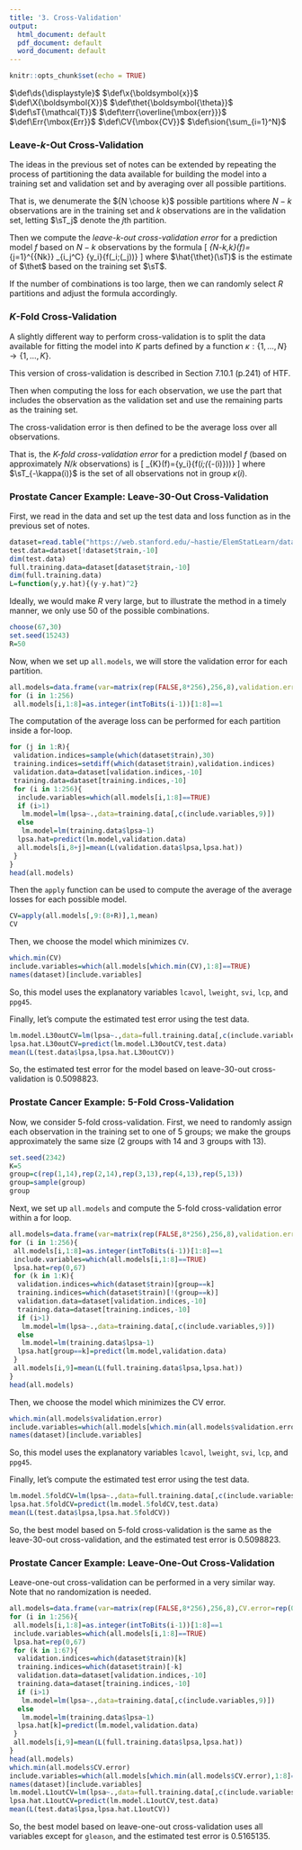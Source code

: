 ```yaml
---
title: '3. Cross-Validation'
output:
  html_document: default
  pdf_document: default
  word_document: default
---
```

```r
knitr::opts_chunk$set(echo = TRUE)
```

$\def\ds{\displaystyle}$
$\def\x{\boldsymbol{x}}$
$\def\X{\boldsymbol{X}}$
$\def\thet{\boldsymbol{\theta}}$
$\def\sT{\mathcal{T}}$
$\def\terr{\overline{\mbox{err}}}$
$\def\Err{\mbox{Err}}$
$\def\CV{\mbox{CV}}$
$\def\sion{\sum_{i=1}^N}$
$\newcommand{\L}[2]{L\left(#1,#2\right)}$
$\newcommand{\EV}[1]{E\left[#1\right]}$

### Leave-$k$-Out Cross-Validation
The ideas in the previous set of notes can be extended by repeating the process of partitioning the data available for building the model into a training set and validation set and by averaging over all possible partitions.  

That is, we denumerate the ${N \choose k}$ possible partitions where $N-k$ observations are in the training set and $k$ observations are in the validation set, letting $\sT_j$ denote the $j$th partition.  

Then we compute the *leave-$k$-out cross-validation error* for a prediction model $f$ based on $N-k$ observations by the formula
\[
\CV_{N-k,k}(f)=\frac{1}{{N\choose k}}\sum_{j=1}^{{N\choose k}}\frac{1}{k} \sum_{i\in \sT_j^C} \L{y_i}{f(\x_i;\hat{\thet}(\sT_j))}
\]
where $\hat{\thet}(\sT)$ is the estimate of $\thet$ based on the training set $\sT$.

If the number of combinations is too large, then we can randomly select $R$ partitions and adjust the formula accordingly.

### $K$-Fold Cross-Validation
A slightly different way to perform cross-validation is to split the data available for fitting the model into $K$ parts defined by a function $\kappa: \left\{1, \ldots, N\right\} \to \left\{1, \ldots, K\right\}$.

This version of cross-validation is described in Section 7.10.1 (p.241) of HTF.

Then when computing the loss for each observation, we use the part that includes the observation as the validation set and use the remaining parts as the training set.  

The cross-validation error is then defined to be the average loss over all observations.  

That is, the *$K$-fold cross-validation error* for a prediction model $f$ (based on approximately $N/k$ observations) is
\[
\CV_{K}(f)=\frac{1}{N}\sion \L{y_i}{f(\x_i;\hat{\thet}(\sT_{-\kappa(i)}))}
\]
where $\sT_{-\kappa(i)}$ is the set of all observations not in group $\kappa(i)$.

### Prostate Cancer Example: Leave-$30$-Out Cross-Validation
First, we read in the data and set up the test data and loss function as in the previous set of notes.
```r
dataset=read.table("https://web.stanford.edu/~hastie/ElemStatLearn/datasets/prostate.data")
test.data=dataset[!dataset$train,-10]
dim(test.data)
full.training.data=dataset[dataset$train,-10]
dim(full.training.data)
L=function(y,y.hat){(y-y.hat)^2}
```

Ideally, we would make $R$ very large, but to illustrate the method in a timely manner, we only use $50$ of the possible combinations.
```r
choose(67,30)
set.seed(15243)
R=50
```

Now, when we set up `all.models`, we will store the validation error for each partition.
```r
all.models=data.frame(var=matrix(rep(FALSE,8*256),256,8),validation.error=matrix(0,256,R))
for (i in 1:256)
 all.models[i,1:8]=as.integer(intToBits(i-1))[1:8]==1
```

The computation of the average loss can be performed for each partition inside a for-loop.
```r
for (j in 1:R){
 validation.indices=sample(which(dataset$train),30)
 training.indices=setdiff(which(dataset$train),validation.indices)
 validation.data=dataset[validation.indices,-10]
 training.data=dataset[training.indices,-10]
 for (i in 1:256){
  include.variables=which(all.models[i,1:8]==TRUE)
  if (i>1)
   lm.model=lm(lpsa~.,data=training.data[,c(include.variables,9)])
  else
   lm.model=lm(training.data$lpsa~1)
  lpsa.hat=predict(lm.model,validation.data)
  all.models[i,8+j]=mean(L(validation.data$lpsa,lpsa.hat))
 }
}
head(all.models)
```

Then the `apply` function can be used to compute the average of the average losses for each possible model. 
```r
CV=apply(all.models[,9:(8+R)],1,mean)
CV
```

Then, we choose the model which minimizes `CV`.
```r
which.min(CV)
include.variables=which(all.models[which.min(CV),1:8]==TRUE)
names(dataset)[include.variables]
```
So, this model uses the explanatory variables `lcavol`, `lweight`, `svi`, `lcp`, and `ppg45`.

Finally, let's compute the estimated test error using the test data.
```r
lm.model.L30outCV=lm(lpsa~.,data=full.training.data[,c(include.variables,9)])
lpsa.hat.L30outCV=predict(lm.model.L30outCV,test.data)
mean(L(test.data$lpsa,lpsa.hat.L30outCV))
```
So, the estimated test error for the model based on leave-30-out cross-validation is $0.5098823$.

### Prostate Cancer Example: $5$-Fold Cross-Validation
Now, we consider $5$-fold cross-validation.  First, we need to randomly assign each observation in the training set to one of 5 groups; we make the groups approximately the same size (2 groups with 14 and 3 groups with 13).
```r
set.seed(2342)
K=5
group=c(rep(1,14),rep(2,14),rep(3,13),rep(4,13),rep(5,13))
group=sample(group)
group
```

Next, we set up `all.models` and compute the 5-fold cross-validation error within a for loop.
```r
all.models=data.frame(var=matrix(rep(FALSE,8*256),256,8),validation.error=rep(0,256))
for (i in 1:256){
 all.models[i,1:8]=as.integer(intToBits(i-1))[1:8]==1
 include.variables=which(all.models[i,1:8]==TRUE)
 lpsa.hat=rep(0,67)
 for (k in 1:K){
  validation.indices=which(dataset$train)[group==k]
  training.indices=which(dataset$train)[!(group==k)]
  validation.data=dataset[validation.indices,-10]
  training.data=dataset[training.indices,-10]
  if (i>1)
   lm.model=lm(lpsa~.,data=training.data[,c(include.variables,9)])
  else
   lm.model=lm(training.data$lpsa~1)
  lpsa.hat[group==k]=predict(lm.model,validation.data)
 }
 all.models[i,9]=mean(L(full.training.data$lpsa,lpsa.hat))
}
head(all.models)
```

Then, we choose the model which minimizes the CV error.
```r
which.min(all.models$validation.error)
include.variables=which(all.models[which.min(all.models$validation.error),1:8]==TRUE)
names(dataset)[include.variables]
```

So, this model uses the explanatory variables `lcavol`, `lweight`, `svi`, `lcp`, and `ppg45`.

Finally, let's compute the estimated test error using the test data.
```r
lm.model.5foldCV=lm(lpsa~.,data=full.training.data[,c(include.variables,9)])
lpsa.hat.5foldCV=predict(lm.model.5foldCV,test.data)
mean(L(test.data$lpsa,lpsa.hat.5foldCV))
```
So, the best model based on 5-fold cross-validation is the same as the leave-30-out cross-validation, and the estimated test error is $0.5098823$.

### Prostate Cancer Example: Leave-One-Out Cross-Validation
Leave-one-out cross-validation can be performed in a very similar way.  Note that no randomization is needed.
```r
all.models=data.frame(var=matrix(rep(FALSE,8*256),256,8),CV.error=rep(0,256))
for (i in 1:256){
 all.models[i,1:8]=as.integer(intToBits(i-1))[1:8]==1
 include.variables=which(all.models[i,1:8]==TRUE)
 lpsa.hat=rep(0,67)
 for (k in 1:67){
  validation.indices=which(dataset$train)[k]
  training.indices=which(dataset$train)[-k]
  validation.data=dataset[validation.indices,-10]
  training.data=dataset[training.indices,-10]
  if (i>1)
   lm.model=lm(lpsa~.,data=training.data[,c(include.variables,9)])
  else
   lm.model=lm(training.data$lpsa~1)
  lpsa.hat[k]=predict(lm.model,validation.data)
 }
 all.models[i,9]=mean(L(full.training.data$lpsa,lpsa.hat))
}
head(all.models)
which.min(all.models$CV.error)
include.variables=which(all.models[which.min(all.models$CV.error),1:8]==TRUE)
names(dataset)[include.variables]
lm.model.L1outCV=lm(lpsa~.,data=full.training.data[,c(include.variables,9)])
lpsa.hat.L1outCV=predict(lm.model.L1outCV,test.data)
mean(L(test.data$lpsa,lpsa.hat.L1outCV))
```
So, the best model based on leave-one-out cross-validation uses all variables except for `gleason`, and the estimated test error is $0.5165135$.